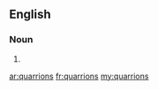 ==English==

===Noun===
{{head|en|plural}}

# {{plural of|quarrion|lang=en|nocat=1}}

[[ar:quarrions]]
[[fr:quarrions]]
[[my:quarrions]]